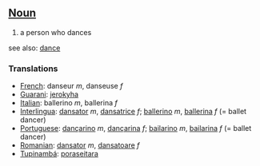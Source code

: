 ==[[Noun]]==

#a person who dances

see also: [[dance]]

===Translations===
*[[French]]: danseur ''m'', danseuse ''f''
*[[Guarani]]: [[jerokyha]]
*[[Italian]]: ballerino ''m'', ballerina ''f''
*[[Interlingua]]: [[dansator]] ''m'', [[dansatrice]] ''f''; [[ballerino]] ''m'', [[ballerina]] ''f'' (= ballet dancer)
*[[Portuguese]]: [[dançarino]] ''m'', [[dançarina]] ''f''; [[bailarino]] ''m'', [[bailarina]] ''f'' (= ballet dancer)
*[[Romanian]]: [[dansator]] ''m'', [[dansatoare]] ''f''
*[[Tupinambá]]: [[poraseitara]]